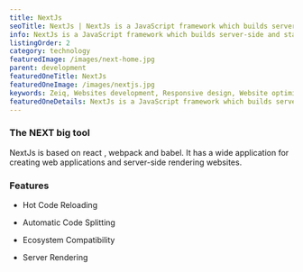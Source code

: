 ```yaml
---
title: NextJs
seoTitle: NextJs | NextJs is a JavaScript framework which builds server-side and static sites.
info: NextJs is a JavaScript framework which builds server-side and static sites. It is a very powerful tool employed in developing websites.
listingOrder: 2
category: technology
featuredImage: /images/next-home.jpg
parent: development
featuredOneTitle: NextJs
featuredOneImage: /images/nextjs.jpg
keywords: Zeiq, Websites development, Responsive design, Website optimization, E-commerce development, Content management systems (CMS), Website security, Search engine optimization (SEO), JavaScript frameworks , React, Nextjs, Cloud hosting (e.g. AWS, Azure, Google Cloud)
featuredOneDetails: NextJs is a JavaScript framework which builds server-side and static sites. It is a very powerful tool employed in developing websites.
---
```


### The NEXT big tool

NextJs is based on react , webpack and babel. It has a wide application for creating web applications and server-side rendering websites.

### Features

- Hot Code Reloading

- Automatic Code Splitting

- Ecosystem Compatibility

- Server Rendering
